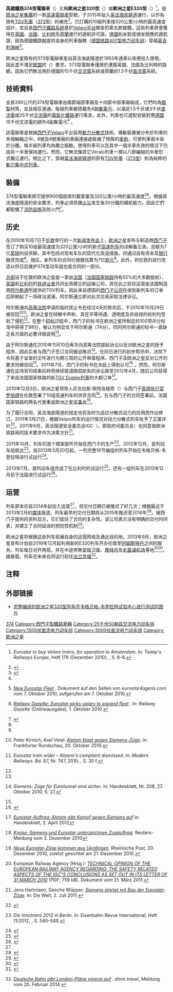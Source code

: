 {{鐵路車輛
|車輛名稱=西門子Velaro e320
|公司色=Gold
|圖像=File:Eurostar 4031 4032 just arrived at Amsterdam CS after a 4 hour journey from London St. Pancras (28227044569).jpg
|圖像說明=在[[阿姆斯特丹中央車站|阿姆斯特丹中央車站]]的374型動車組
|類型=[[電聯車|電聯車]]
|型號=英國鐵路374型
|原產國={{GER}}
|製造=[[西門子鐵路系統|西門子鐵路系統]]
|訂單編號=
|車輛編號=
|製造年份=2011年至2018年
|投入服務=
|用戶=[[歐洲之星|歐洲之星]]
|產量=17組
|衍生自=[[西門子Velaro|西門子Velaro]]
|衍生型=
|輛數=16
|編組=8M8T
|營運最高速度=
|設計最高速度=320
|試驗最高速度=
|起動加速度=
|減速度（正常）=
|減速度（緊急）=
|載客量=
|編組載客量=902人
|編組長度=390.2
|全長=
|全寬=
|全高=
|車輛重量=
|編組總重量=
|軸重=
|軸距=
|軌距={{RailGauge|sg}}
|輪徑=
|轉向架=
|車身物料=
|電化方式=AC 25kV 50Hz<br />DC 1.5kV<br />DC 3kV
|傳動方式=
|牽引電動機=32
|電動機輸出=
|編組輸出=16,000 kW
|傳動比=
|控制裝置=
|驅動裝置=
|變速段數=
|制動方式=[[再生制動|再生制動]]、[[渦流制動|渦流制動]]、[[盤式制動器|盤式制動器]]、{{link-de|彈力制動|Federspeicherbremse}}
|保安裝置=[[歐洲列車控制系統|ETCS]]、{{link-de|機車傳動應答系統|TBL|TBL}}、{{link-de|軌道與列車傳輸系統|Transmission Voie-Machine|TVM}}、{{link-de|自動列車保護裝置 (荷蘭)|Automatische treinbeïnvloeding|ATB}}、{{link-de|信標速度控制裝置|Contrôle de vitesse par balises|KVB}}
|全寬備註=
}}

'''英國鐵路374型電聯車'''（{{lang-en|'''British Rail Class 374'''}}）又稱'''歐洲之星320型'''（{{lang|de|'''Eurostar 320'''}}）或'''歐洲之星E320型'''（{{lang|de|'''Eurostar E320'''}}）<ref name="tre-179-6">{{en}}''Eurostar to buy Velaro trains, for operation to Amsterdam''. In: ''Today's Railways Europe'', Heft 179 (Dezember 2010), {{ISSN|1354-2753}}, S. 6–8.</ref>，是[[歐洲之星|歐洲之星集團]]的一款[[高速列車|高速]][[電聯車|電聯車]]型號，于2015年投入[[英法海底隧道|英法海底隧道]]運行，以作為現有[[TGV列車|TGV列車]]（[[英國鐵路373型電力動車組|373型]]）的補充<ref>{{en}}{{cite web | url=http://www.jonworth.eu/the-future-of-channel-tunnel-long-distance-passenger-railway-services/ | title=''The future of channel tunnel long distance passenger railway services'' | author=Jon Worth | publisher= jonworth.eu | date=2013-06-15 | accessdate=2013-11-20}}</ref>。已訂購的10組列車按320公里/小時的最高速度設計，並且是[[西門子鐵路系統|西門子鐵路系統]]基於[[西門子Velaro|Velaro平台]]開发的第五款變體。這些列車將會獲得在[[英國|英國]]、[[法國|法國]]、[[比利時|比利時]]及[[荷蘭|荷蘭]]運行的適航許可證。[[德國|德國]]則未對其頒发相應的適航證，因為德國鐵路擬提供自身的列車服務（[[德国铁路407型电力动车组|德国铁路407型电力动车组]]）穿越[[英吉利海峽|英吉利海峽]]<ref name="zeit-2013-24-38">{{de}}{{cite journal | author= Dirk Asendorpf | title= ''Ohne Zulassung'' | journal= Die Zeit | issue= 24 | year= 2013 | ISSN= 0044-2070 | page= 38 | url= http://www.zeit.de/2013/24/bahn-ice-zulassungen online }}</ref>。

歐洲之星既有的373型電聯車是自英法海底隧道於1993年通車以來便投入使用，因此並不滿足[[歐盟|歐盟]]的{{link-de|兼容性技術規範|Technische Spezifikationen für die Interoperabilität}}（{{lang|en|TSI}}）要求。373型電聯車僅限於連接英國、法國及比利時的路網，因為它們無法用於德國的15千伏[[交流電|交流電]]系統或荷蘭的1.5千伏[[直流電|直流電]]系統。

==技術資料==
全長390公尺的374型電聯車由兩節端部車廂及十四節中部車廂組成，它們均為[[鋁|鋁製]]材質，並且相互連通。每組列車都搭載有4副[[集電弓|集電弓]]，以滿足1.5千伏或3千伏[[直流電|直流電]]或25千伏[[交流電|交流電]]的[[電氣化鐵路|電氣化鐵路]]運行需求。此外，列車也可選配安裝對應[[德國|德國]]15千伏交流電的額外4副集電弓<ref name="tre-179-6"/> 。

該電聯車是根據[[西門子Velaro|西門子Velaro]]平台採用[[動力分散式|動力分散式]]技術，傳動裝置被分布於列車的多個輪軸之中。8號及9號車廂的車廂連接處裝備了特殊的[[鐵路連接器|車鉤]]，可使列車兩半易於分離。每半組列車均為獨立驅動，使得列車可以在其中一個半車失效的情況下仍由另一半車保持運行。然而，它無法像其它Veralo列車一樣以八節編組的半車形式獨立運行。相比之下，穿越[[英法海底隧道|英法海底隧道]]的原有[[TGV列車|TGV列車]]（[[英鐵373型電力動車組|373型]]）則為純粹的[[動力集中式列車|動力集中式列車]]。

==裝備==
374型電聯車將可提供900個座席的載客量及320公里/小時的最高速度<ref>{{en}}[http://www.eurostar4agents.com/a-z/neweurostarfleet.htm ''New Eurostar Fleet''] {{webarchive|url=https://web.archive.org/web/20140314120822/http://www.eurostar4agents.com/a-z/neweurostarfleet.htm |date=2014-03-14 }}. Dokument auf den Seiten von ''eurostar4agens.com'' vom 7. Oktober 2010, aufgerufen am 7. Oktober 2010.</ref><ref name="rgz-2010-10-01">{{en}}[http://www.railwaygazette.com/nc/news/single-view/view/eurostar-picks-velaro-to-expand-fleet.html ''Railway Gazette: Eurostar picks velaro to expand fleet''] {{WebCite|url=https://www.webcitation.org/5w50IBBbk?url=http://www.railwaygazette.com/nc/news/single-view/view/eurostar-picks-velaro-to-expand-fleet.html |date=20110128181404 |dateformat=iso }}. In: ''Railway Gazette'' (Onlineausgabe), 1. Oktober 2010.</ref>。根據英法海底隧道的安全要求，列車必須具備[[火災|火災]]发生後30分鐘的續航能力，因此它們都配備了[[消防|消防設施]]及防火門<ref>{{de}}{{cite journal |title=''e320 auf Testrunden''| journal=Eisenbahn Modellbahn Magazin| issue=2 | year=2013 | page=24–25}}</ref>。

==历史==
在2010年10月7日于[[伦敦|伦敦]]举行的一次[[新闻发布会|新闻发布会]]上，[[欧洲之星|欧洲之星]]宣布与制造商[[西门子铁路系统|西门子]]签订了购买10组最高速度为320公里/小时的新式[[高速列车|高速列车]]的谅解备忘录。总额为7亿[[英镑|英镑]]的投资额，其中包括对现有车队的现代化改造措施，将通过自有资金及[[银行|银行]]融资完成<ref name="tre-179-6"/>。随后，新列车的合同价值据估算为7亿[[欧元|欧元]]<ref name="sz-2013-4-23"/>。此外，将伦敦的{{link-de|米尔斯圣殿车厂|Temple Mills Depot}}进行改造以供日后维护374型动车组也是合同的一部分。

[[总部|总部]]设于伦敦的欧洲之星是一家由[[法国|法国]]（[[法国国家铁路|法国国家铁路]]持有55%的大多数股权）、[[英国|英国]]和[[比利时|比利时]]的[[铁路运营商|铁道业者]]共同出资建立的运输公司，其在此之前仅运营由法国制造商[[阿尔斯通|阿尔斯通]]所提供的TGV列车。因此来自德国的[[西门子公司|西门子公司]]在收到新列车的订单后即掀起了一场政治波澜，阿尔斯通立即对此次交易采取法律诉讼。

阿尔斯通向[[英格蘭及威爾斯高等法院|高等法院]]申请的临时禁止令在经过4天的聆讯后，于2010年10月29日被驳回<ref name="fr-2010-10-20">{{de}}Peter Kirnich, Axel Veiel: [http://www.fr-online.de/wirtschaft/mobilitaet/alstom-klagt-gegen-siemens-zuege/-/1473636/4760722/-/index.html ''Alstom klagt gegen Siemens-Züge'']. In: Frankfurter Rundschau, 20. Oktober 2010.</ref><ref name="mr-747-30">{{en}}''Eurostar train order – Alstom's complaint dismissed''. In: ''Modern Railways''. Bd. 67, Nr. 747, 2010, {{ISSN|0026-8356}}, S. 30 f.</ref>。欧洲之星在辩解中声称，其在平等待遇、透明度及非歧视的权利均受到了侵犯<ref name="handelsblatt-2010-208-27"/>。在整个[[招标|招标]]过程中，西门子的标书在欧洲之星所制定的100项评分标准中获得了98分，被认为明显优于阿尔斯通（74分）。同时阿尔斯通的标书一直缺乏各方面的必要详细说明<ref name="mr-747-30"/>。

由于阿尔斯通在2010年11月10日再次向高等法院提起诉讼以反对欧洲之星的授予程序，因此后者与西门子签订合同被迫推迟<ref name="handelsblatt-2010-208-27">{{de}}''Siemens: Züge für Eurotunnel sind sicher''. In: Handelsblatt, Nr. 208, 27. Oktober 2010, S. 27.</ref>。在同日进行的初步聆讯中，法院下令将基于呈堂的文件进行为期三周的公开审查程序。西门子及欧洲之星反对公开的要求则被驳回<ref name="mr-747-30"/>。2011年7月，西门子的标书在法庭上得到认可<ref>{{en}}{{cite web | url=http://www.guardian.co.uk/business/2011/jul/14/siemens-keeps-eurostar-order-from-alstom | title= ''Siemens keeps €600m Eurostar order after Alstom legal challenge fails''| author= Dan Milmo| work= Guardian.co.uk | publisher= The Guardian| date=2011-07-14 | accessdate=2013-04-03}}</ref> 。然而，阿尔斯通在这场官司结束后转而继续提请赔偿损失的诉讼直至2012年4月，随后公司获得了来自法国国家铁路的新[[法國國鐵TGV_Duplex列車|TGV Duplex列車]]的大额订单<ref>{{de}}[http://www.handelsblatt.com/unternehmen/industrie/eurostar-auftrag-alstom-gibt-kampf-gegen-siemens-auf/6468290.html ''Eurostar-Auftrag: Alstom gibt Kampf gegen Siemens auf''] in: Handelsblatt, 2. April 2012</ref>。

2010年12月3日，欧洲之星领导人尼古拉斯·佩特洛维奇（{{lang|en|Nicolas Petrovic}}）与西门子[[首席执行官|首席执行官]][[罗旭德|罗旭德]]在伦敦签署了10组高速列车的供货合同<ref>{{de}}[http://de.reuters.com/article/companiesNews/idDEBEE6B20IS20101203 ''Kreise: Siemens und Eurostar unterzeichnen Zugauftrag'']. Reuters-Meldung vom 3. Dezember 2010</ref>。在与西门子的合同签署前，法国国家铁路的两名代表重返欧洲之星[[监事会|监事会]]<ref>{{de}}[http://www.rp-online.de/niederrheinsued/krefeld/nachrichten/Neue-Eurostar-Zuege-kommen-aus-Uerdingen_aid_944353.html ''Neue Eurostar-Züge kommen aus Uerdingen'']{{Dead link|date=2018年7月 |bot=InternetArchiveBot |fix-attempted=yes }}. Rheinische Post, 20. Dezember 2010, zuletzt gesichtet am 21. Dezember 2010.</ref>。

为了履行合同，英法海底隧道的规定也将及时为适应分散式动力的应用而作出修订。2011年3月21日，{{link-de|欧洲铁路局|European Railway Agency}}根据Velaro列车的运行情况对动力分散式列车给予了正面评价<ref>{{en}}European Railway Agency (Hrsg.): [http://www.era.europa.eu/Document-Register/Documents/Technical%20opinion%20of%20ERA%20regarding%20the%20conclusions%20of%20the%20IGC%20letter%20of%2031st%20March%202010.pdf ''TECHNICAL OPINION OF THE EUROPEAN RAILWAY AGENCY REGARDING: THE SAFETY RELATED ASPECTS OF THE IGC‟S CONCLUSIONS AS SET OUT IN ITS LETTER OF 31 MARCH 2010''] (PDF; 759 kB). Dokument vom 21. März 2011.</ref>。2011年6月，英法隧道安全委员会IGC（{{lang|en|Intergovernmental Commission}}，即政府间委员会）也同意按欧洲铁路局的技术要求作为决策方针<ref name="welt-2011-07-02">{{de}}Jens Hartmann, Gesche Wüpper: [http://www.welt.de/print/die_welt/wirtschaft/article13463317/Siemens-startet-mit-Bau-der-Eurostar-Zuege.html ''Siemens startet mit Bau der Eurostar-Züge'']. In: Die Welt, 2. Juli 2011.</ref>。

2011年10月，列车的首个框架部件开始在西门子的{{link-de|乌丁根车厢厂|Waggonfabrik Uerdingen|乌丁根工厂}}生产<ref>{{en}}{{cite web | url=http://business.blogs.cnn.com/2011/10/28/the-tidy-business-of-trains-but-messy-business-of-railways/ | title=''The tidy business of trains - but messy business of railways'' | author=Juliet Mann | publisher=[[CNN|CNN]] | date=2011-11-28 | accessdate=2013-11-20 | deadurl=yes | archiveurl=https://web.archive.org/web/20131224100419/http://business.blogs.cnn.com/2011/10/28/the-tidy-business-of-trains-but-messy-business-of-railways/ | archivedate=2013-12-24 }} </ref>。2012年12月，首列动车组抵达{{link-de|韦格贝格-韦登拉特试验中心|Prüfcenter Wegberg-Wildenrath}}<ref name="eri-2012-540">{{de}}''Die Innotrans 2012 in Berlin''. In: Eisenbahn-Revue International, Heft 11/2012, {{ISSN|1421-2811}}, S. 540–549.</ref>。自2013年3月20日起，一列完整16节编组的列车开始在韦格贝格-韦登拉特进行试运行<ref>{{en}}{{cite journal | author=Wolfgang Scheer, Jaromír Pernička | title=''First Complete Eurostar Velaro on Test'' | journal=Railvolution | issue=2 | year=2013 | page=5}}</ref>。

2013年7月，首列动车组完成了在比利时的试运行<ref name="eri-2013-584">{{de}}{{cite journal |title= ''DB-Velaro in Belgien'' | journal=Eisenbahn-Revue International | issue= 11 | year=2013 | page= 584 | ISSN= 1421-2811}}</ref>。还有一组列车在2013年12月前于法国进行试运行<ref name="eri-2014-76">{{en}}{{cite journal | author= | title= ''Berichte international'' | journal=Eisenbahn-Revue International | issue= 2 | year=2014 | page= 76 f. | ISSN= 1421-2811}}</ref>。

==运营==
列车原本应自2014年起投入运营<ref name="tre-179-6" />，但交付日期已被推迟了好几次；根据最近于2013年2月的[[媒体|媒体]]报道，列车最早的交付日期将从2015年推迟至2016年<ref name="faz-2013-46-11">{{de}}{{cite journal | author= Kerstin Schwenn, Rüdiger Kohn | title= Immer noch keine ICE-Züge in Sicht | journal= Frankfurter Allgemeine Zeitung | issue= 46 | year= 2013 | ISSN=0174-4909 | url=http://www.faz.net/aktuell/wirtschaft/unternehmen/verspaetete-lieferung-immer-noch-keine-ice-zuege-in-sicht-12090841.html}}</ref>。据西门子提供的资料显示，它们低估了合同的复杂性。该公司表示没有明确的交付时间表，并建立了合同延误的预防性机制<ref name="sz-2013-4-23">{{de}}{{cite journal | author= Caspar Busse, Daniela Kuhr | title= ''Der Millionen-Schatz von Wildenrath'' | journal=Süddeutsche Zeitung |date= 2013-04-23 | page=21 | url= http://www.sueddeutsche.de/wirtschaft/kanaltunnel-zug-eurostar-neue-schlappe-fuer-siemens-1.1656139 online | ISSN=0174-4917}}</ref>。

欧洲之星将根据这些列车拓展自身的运营网络及通达目的地。2013年9月，欧洲之星宣布计划自2016年12月起利用新的E320列车开办伦敦至[[阿姆斯特丹|阿姆斯特丹]]之间的服务。列车每日对开两班，并在中途停靠[[安特卫普|安特卫普]]、[[鹿特丹|鹿特丹]]及[[史基浦机场|史基浦机场]]等地<ref>{{de}}{{cite web | url=http://dmm.travel/news/artikel/lesen/2013/09/neue-eurostar-verbindung-startet-2016-54137/ | title=''Neue Eurostar-Verbindung startet 2016'' | publisher=DMM Der Mobilitätsmanager | date=2013-09-30 | accessdate=2013-11-20 | archiveurl=https://web.archive.org/web/20140314114951/http://dmm.travel/news/artikel/lesen/2013/09/neue-eurostar-verbindung-startet-2016-54137/ | archivedate=2014-03-14 | deadurl=yes }}</ref><ref>{{en}}{{cite journal | url=http://www.railwaymagazine.co.uk/news/eurostar-to-amsterdam-in-2016 | title=''Eurostar to Amsterdam in 2016'' | author=Keith Fender | date=2013-11-04 | accessdate=2013-11-20 | archive-date=2014-03-14 | archive-url=https://web.archive.org/web/20140314104613/http://www.railwaymagazine.co.uk/news/eurostar-to-amsterdam-in-2016 | dead-url=yes }}</ref>。据报载，列车在未来也将运行前往[[法兰克福|法兰克福]]<ref name="dmm-2014-02-20">{{de}}[http://dmm.travel/news/artikel/lesen/2014/02/deutsche-bahn-gibt-london-plaene-vorerst-auf-57666/ ''Deutsche Bahn gibt London-Pläne vorerst auf''] {{Wayback|url=http://dmm.travel/news/artikel/lesen/2014/02/deutsche-bahn-gibt-london-plaene-vorerst-auf-57666/ |date=20141106000945 }}. ''dmm.travel'', Meldung vom 20. Februar 2014.</ref>。

==注释==
{{reflist}}

==外部链接==
{{Commonscat|Eurostar e320}}
* {{de}}[http://www.bahnbilder.de/bild/Deutschland~ICE~Sonstige/674135/siemens-velaro-e320--eurostarfuer-gb.html 完整编组的欧洲之星320型列车在韦格贝格-韦登拉特试验中心进行测试的图片]

{{西门子Velaro}}
{{英国电力动车组}}

{{DEFAULTSORT:British Rail Class 374}}
[[Category:英國電力動車組|374]]
[[Category:西門子製鐵路車輛|Category:西門子製鐵路車輛]]
[[Category:25千伏50赫兹交流电力动车组|Category:25千伏50赫兹交流电力动车组]]
[[Category:1500伏直流电力动车组|Category:1500伏直流电力动车组]]
[[Category:3000伏直流电力动车组|Category:3000伏直流电力动车组]]
[[Category:欧洲之星|Category:欧洲之星]]